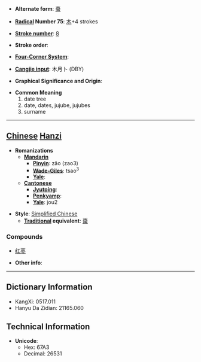 * '''Alternate form''': [[棗]]

* '''[[Wiktionary:Chinese radical index| Radical]] Number 75''': [[Wiktionary:Chinese radical index 木|木]]+4 strokes

* '''[[Wiktionary:Chinese total strokes index|Stroke number]]''': [[Wiktionary:Chinese total strokes index 8|8]]

* '''Stroke order''': 

* '''[[Wiktionary:Chinese four corner index|Four-Corner System]]''': 

* '''[[Wiktionary:Chinese Cangjie index|Cangjie input]]''': 木月卜 (DBY)

* '''Graphical Significance and Origin''': 

* '''Common Meaning'''
*#date tree
*# date, dates, jujube, jujubes
*# surname


----

== [[Chinese]] [[Hanzi]] ==

* '''Romanizations'''
** '''[[Mandarin]]'''
*** '''[[Pinyin]]''': zǎo (zao3)
*** '''[[Wade-Giles]]''': tsao<sup>3</sup>
*** '''[[Yale]]''': 
** '''[[Cantonese]]'''
*** '''[[Jyutping]]''':
*** '''[[Penkyamp]]''': 
*** '''[[Yale]]''': jou2

* '''Style''': [[Simplified Chinese]] 
** '''[[Traditional Chinese|Traditional]] equivalent''': [[棗]]

===Compounds===
*[[红枣]]

* '''Other info''': 

----

== Dictionary Information ==

* KangXi: 0517.011
* Hanyu Da Zidian: 21165.060

== Technical Information ==

* '''Unicode''':
** Hex: 67A3
** Decimal: 26531